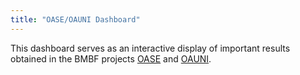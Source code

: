 ```yaml
---
title: "OASE/OAUNI Dashboard"
---
```


This dashboard serves as an interactive display of important results obtained in the BMBF projects [OASE](https://www.wihoforschung.de/wihoforschung/de/bmbf-projektfoerderung/foerderlinien/quantitative-wissenschaftsforschung/oase/oase_node.html) and [OAUNI](https://www.wihoforschung.de/wihoforschung/de/bmbf-projektfoerderung/foerderlinien/quantitative-wissenschaftsforschung/oauni/oauni_node.html).
